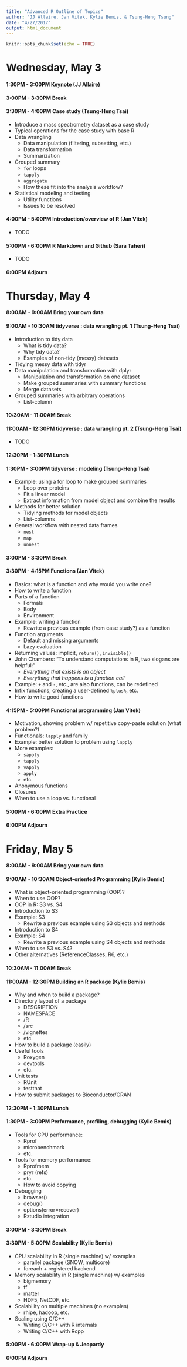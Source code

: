 ```yaml
---
title: "Advanced R Outline of Topics"
author: "JJ Allaire, Jan Vitek, Kylie Bemis, & Tsung-Heng Tsung"
date: "4/27/2017"
output: html_document
---
```


```r
knitr::opts_chunk$set(echo = TRUE)
```
# Wednesday, May 3 #

#### 1:30PM - 3:00PM Keynote (JJ Allaire)

#### 3:00PM - 3:30PM Break

#### 3:30PM - 4:00PM Case study (Tsung-Heng Tsai) ####

- Introduce a mass spectrometry dataset as a case study
- Typical operations for the case study with base R
- Data wrangling
    + Data manipulation (filtering, subsetting, etc.)
    + Data transformation
    + Summarization
- Grouped summary
    + `for` loops
    + `tapply`
    + `aggregate`
    + How these fit into the analysis workflow?
- Statistical modeling and testing
    + Utility functions
    + Issues to be resolved

#### 4:00PM - 5:00PM Introduction/overview of R (Jan Vitek) ####

- TODO

#### 5:00PM - 6:00PM R Markdown and Github (Sara Taheri) ####

- TODO

#### 6:00PM Adjourn ####

# Thursday, May 4 #

#### 8:00AM - 9:00AM Bring your own data

#### 9:00AM - 10:30AM tidyverse : data wrangling pt. 1 (Tsung-Heng Tsai) ####

- Introduction to tidy data
    + What is tidy data?
    + Why tidy data?
    + Examples of non-tidy (messy) datasets
- Tidying messy data with tidyr
- Data manipulation and transformation with dplyr
    + Manipulation and transformation on one dataset
    + Make grouped summaries with summary functions
    + Merge datasets
- Grouped summaries with arbitrary operations
    + List-column
    
#### 10:30AM - 11:00AM Break

#### 11:00AM - 12:30PM tidyverse : data wrangling pt. 2 (Tsung-Heng Tsai) ####

- TODO

#### 12:30PM - 1:30PM Lunch

#### 1:30PM - 3:00PM tidyverse : modeling (Tsung-Heng Tsai) ####

- Example: using a for loop to make grouped summaries
    + Loop over proteins
    + Fit a linear model
    + Extract information from model object and combine the results
- Methods for better solution 
    + Tidying methods for model objects
    + List-columns
- General workflow with nested data frames
    + `nest`
    + `map`
    + `unnest`
    
#### 3:00PM - 3:30PM Break

#### 3:30PM - 4:15PM Functions (Jan Vitek) ####

- Basics: what is a function and why would you write one?
- How to write a function
- Parts of a function
    + Formals
    + Body
    + Environment
- Example: writing a function
    + Rewrite a previous example (from case study?) as a function
- Function arguments
    + Default and missing arguments
    + Lazy evaluation
- Returning values: implicit, `return()`, `invisible()`
- John Chambers: "To understand computations in R, two slogans are helpful:"
    + *Everything that exists is an object*
    + *Everything that happens is a function call*
- Example: `+` and `-`, etc., are also functions, can be redefined
- Infix functions, creating a user-defined `%plus%`, etc.
- How to write good functions

#### 4:15PM - 5:00PM Functional programming (Jan Vitek) ####

- Motivation, showing problem w/ repetitive copy-paste solution (what problem?)
- Functionals: `lapply` and family
- Example: better solution to problem using `lapply`
- More examples:
    + `sapply`
    + `tapply`
    + `vapply`
    + `apply`
    + etc.
- Anonymous functions
- Closures
- When to use a loop vs. functional

#### 5:00PM - 6:00PM Extra Practice ####

#### 6:00PM Adjourn ####

# Friday, May 5 #

#### 8:00AM - 9:00AM Bring your own data

#### 9:00AM - 10:30AM Object-oriented Programming (Kylie Bemis) ####

- What is object-oriented programming (OOP)?
- When to use OOP?
- OOP in R: S3 vs. S4
- Introduction to S3
- Example: S3
    + Rewrite a previous example using S3 objects and methods
- Introduction to S4
- Example: S4
    + Rewrite a previous example using S4 objects and methods
- When to use S3 vs. S4?
- Other alternatives (ReferenceClasses, R6, etc.)

#### 10:30AM - 11:00AM Break

#### 11:00AM - 12:30PM Building an R package (Kylie Bemis) ####

- Why and when to build a package?
- Directory layout of a package
    + DESCRIPTION
    + NAMESPACE
    + /R
    + /src
    + /vignettes
    + etc.
- How to build a package (easily)
- Useful tools
    + Roxygen
    + devtools
    + etc.
- Unit tests
    + RUnit
    + testthat
- How to submit packages to Bioconductor/CRAN

#### 12:30PM - 1:30PM Lunch

#### 1:30PM - 3:00PM Performance, profiling, debugging (Kylie Bemis) ####

- Tools for CPU performance:
    + Rprof
    + microbenchmark
    + etc.
- Tools for memory performance:
    + Rprofmem
    + pryr (refs)
    + etc.
    + How to avoid copying
- Debugging
    + browser()
    + debug()
    + options(error=recover)
    + Rstudio integration
    
#### 3:00PM - 3:30PM Break

#### 3:30PM - 5:00PM Scalability (Kylie Bemis) ####

- CPU scalability in R (single machine) w/ examples
    + parallel package (SNOW, multicore)
    + foreach + registered backend
- Memory scalability in R  (single machine) w/ examples
    + bigmemory
    + ff
    + matter
    + HDF5, NetCDF, etc.
- Scalability on multiple machines (no examples)
    + rhipe, hadoop, etc.
- Scaling using C/C++
    + Writing C/C++ with R internals
    + Writing C/C++ with Rcpp

#### 5:00PM - 6:00PM Wrap-up & Jeopardy ####

#### 6:00PM Adjourn ####
